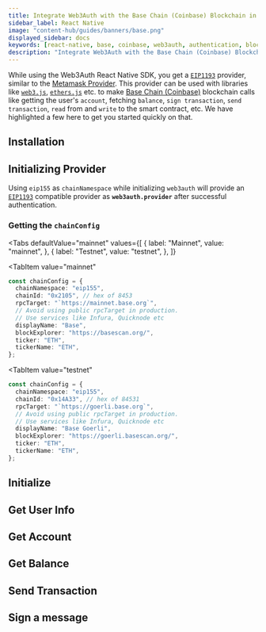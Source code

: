 ```yaml
---
title: Integrate Web3Auth with the Base Chain (Coinbase) Blockchain in React Native
sidebar_label: React Native
image: "content-hub/guides/banners/base.png"
displayed_sidebar: docs
keywords: [react-native, base, coinbase, web3auth, authentication, blockchain]
description: "Integrate Web3Auth with the Base Chain (Coinbase) Blockchain in React Native | Documentation - Web3Auth"
---
```



<SEO
  title="Integrate Web3Auth with the Base Chain (Coinbase) Blockchain in React Native"
  description="Integrate Web3Auth with the Base Chain (Coinbase) Blockchain in React Native | Documentation - Web3Auth"
  image="https://web3auth.io/docs/content-hub/guides/banners/base.png"
  slug="/connect-blockchain/evm/base/react-native"
/>

While using the Web3Auth React Native SDK, you get a [`EIP1193`](https://eips.ethereum.org/EIPS/eip-1193) provider, similar to the
[Metamask Provider](https://docs.metamask.io/guide/ethereum-provider.html). This provider can be used with libraries like
[`web3.js`](https://web3js.readthedocs.io/en/v1.2.8/getting-started.html), [`ethers.js`](https://docs.ethers.io/v5/getting-started/) etc. to make
[Base Chain (Coinbase)](https://base.org/) blockchain calls like getting the user's `account`, fetching `balance`, `sign transaction`,
`send transaction`, `read` from and `write` to the smart contract, etc. We have highlighted a few here to get you started quickly on that.

## Installation

<InstallationSnippet />

## Initializing Provider

Using `eip155` as `chainNamespace` while initializing `web3auth` will provide an [`EIP1193`](https://eips.ethereum.org/EIPS/eip-1193) compatible
provider as **`web3auth.provider`** after successful authentication.

### Getting the `chainConfig`

<Tabs
 defaultValue="mainnet"
  values={[
    { label: "Mainnet", value: "mainnet", },
    { label: "Testnet", value: "testnet", },
  ]}
>
<TabItem
  value="mainnet"
>

```typescript
const chainConfig = {
  chainNamespace: "eip155",
  chainId: "0x2105", // hex of 8453
  rpcTarget: "`https://mainnet.base.org`",
  // Avoid using public rpcTarget in production.
  // Use services like Infura, Quicknode etc
  displayName: "Base",
  blockExplorer: "https://basescan.org/",
  ticker: "ETH",
  tickerName: "ETH",
};
```

</TabItem>

<TabItem
  value="testnet"
>

```typescript
const chainConfig = {
  chainNamespace: "eip155",
  chainId: "0x14A33", // hex of 84531
  rpcTarget: "`https://goerli.base.org`",
  // Avoid using public rpcTarget in production.
  // Use services like Infura, Quicknode etc
  displayName: "Base Goerli",
  blockExplorer: "https://goerli.basescan.org/",
  ticker: "ETH",
  tickerName: "ETH",
};
```

</TabItem>
</Tabs>

## Initialize

<InitialisationSnippet />

## Get User Info

<UserInfoSnippet />

## Get Account

<GetAccountSnippet />

## Get Balance

<GetBalanceSnippet />

## Send Transaction

<SendTransactionSnippet />

## Sign a message

<SignMessageSnippet />
